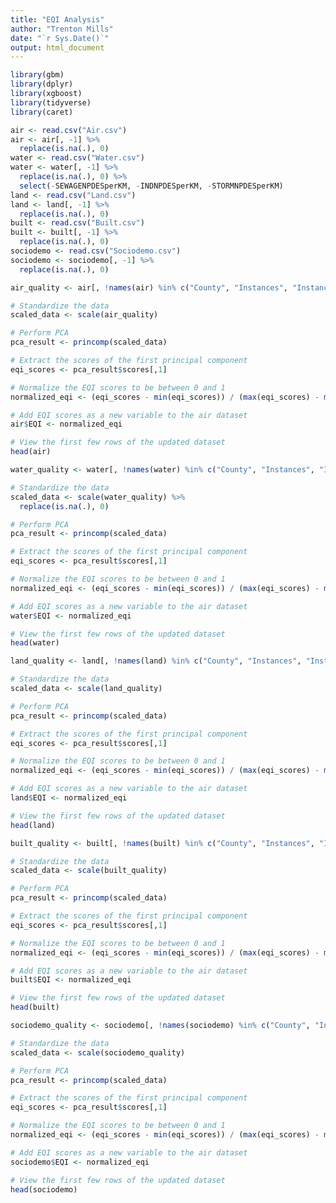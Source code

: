 ```yaml
---
title: "EQI Analysis"
author: "Trenton Mills"
date: "`r Sys.Date()`"
output: html_document
---
```


```r
library(gbm)
library(dplyr)
library(xgboost)
library(tidyverse)
library(caret)
```


```r
air <- read.csv("Air.csv")
air <- air[, -1] %>%
  replace(is.na(.), 0)
water <- read.csv("Water.csv")
water <- water[, -1] %>%
  replace(is.na(.), 0) %>%
  select(-SEWAGENPDESperKM,	-INDNPDESperKM,	-STORMNPDESperKM)
land <- read.csv("Land.csv")
land <- land[, -1] %>%
  replace(is.na(.), 0)
built <- read.csv("Built.csv")
built <- built[, -1] %>%
  replace(is.na(.), 0)
sociodemo <- read.csv("Sociodemo.csv")
sociodemo <- sociodemo[, -1] %>%
  replace(is.na(.), 0)
```

```r
air_quality <- air[, !names(air) %in% c("County", "Instances", "Instance.Rate")]

# Standardize the data
scaled_data <- scale(air_quality)

# Perform PCA
pca_result <- princomp(scaled_data)

# Extract the scores of the first principal component
eqi_scores <- pca_result$scores[,1]

# Normalize the EQI scores to be between 0 and 1
normalized_eqi <- (eqi_scores - min(eqi_scores)) / (max(eqi_scores) - min(eqi_scores))

# Add EQI scores as a new variable to the air dataset
air$EQI <- normalized_eqi

# View the first few rows of the updated dataset
head(air)
```

```r
water_quality <- water[, !names(water) %in% c("County", "Instances", "Instance.Rate")]

# Standardize the data
scaled_data <- scale(water_quality) %>%
  replace(is.na(.), 0)

# Perform PCA
pca_result <- princomp(scaled_data)

# Extract the scores of the first principal component
eqi_scores <- pca_result$scores[,1]

# Normalize the EQI scores to be between 0 and 1
normalized_eqi <- (eqi_scores - min(eqi_scores)) / (max(eqi_scores) - min(eqi_scores))

# Add EQI scores as a new variable to the air dataset
water$EQI <- normalized_eqi

# View the first few rows of the updated dataset
head(water)
```





```r
land_quality <- land[, !names(land) %in% c("County", "Instances", "Instance.Rate")]

# Standardize the data
scaled_data <- scale(land_quality)

# Perform PCA
pca_result <- princomp(scaled_data)

# Extract the scores of the first principal component
eqi_scores <- pca_result$scores[,1]

# Normalize the EQI scores to be between 0 and 1
normalized_eqi <- (eqi_scores - min(eqi_scores)) / (max(eqi_scores) - min(eqi_scores))

# Add EQI scores as a new variable to the air dataset
land$EQI <- normalized_eqi

# View the first few rows of the updated dataset
head(land)
```

```r
built_quality <- built[, !names(built) %in% c("County", "Instances", "Instance.Rate")]

# Standardize the data
scaled_data <- scale(built_quality)

# Perform PCA
pca_result <- princomp(scaled_data)

# Extract the scores of the first principal component
eqi_scores <- pca_result$scores[,1]

# Normalize the EQI scores to be between 0 and 1
normalized_eqi <- (eqi_scores - min(eqi_scores)) / (max(eqi_scores) - min(eqi_scores))

# Add EQI scores as a new variable to the air dataset
built$EQI <- normalized_eqi

# View the first few rows of the updated dataset
head(built)
```

```r
sociodemo_quality <- sociodemo[, !names(sociodemo) %in% c("County", "Instances", "Instance.Rate")]

# Standardize the data
scaled_data <- scale(sociodemo_quality)

# Perform PCA
pca_result <- princomp(scaled_data)

# Extract the scores of the first principal component
eqi_scores <- pca_result$scores[,1]

# Normalize the EQI scores to be between 0 and 1
normalized_eqi <- (eqi_scores - min(eqi_scores)) / (max(eqi_scores) - min(eqi_scores))

# Add EQI scores as a new variable to the air dataset
sociodemo$EQI <- normalized_eqi

# View the first few rows of the updated dataset
head(sociodemo)
```




















